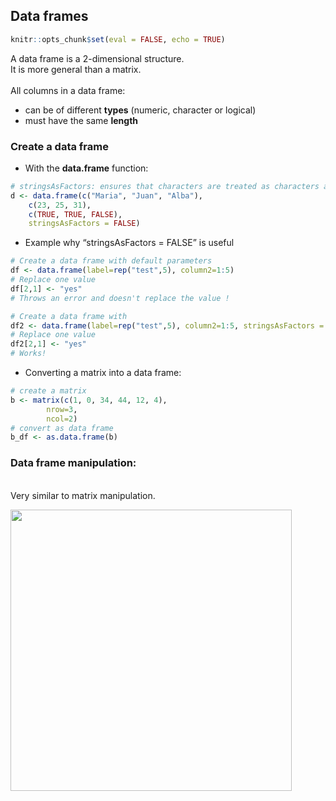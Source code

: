 ## Data frames

```r
knitr::opts_chunk$set(eval = FALSE, echo = TRUE)
```

A data frame is a 2-dimensional structure.
<br> It is more general than a matrix.
<br><br>
All columns in a data frame:
  
* can be of different **types** (numeric, character or logical)
* must have the same **length**

### Create a data frame 

* With the **data.frame** function:

```r
# stringsAsFactors: ensures that characters are treated as characters and not as factors
d <- data.frame(c("Maria", "Juan", "Alba"), 
	c(23, 25, 31),
	c(TRUE, TRUE, FALSE),
	stringsAsFactors = FALSE)
```

* Example why "stringsAsFactors = FALSE" is useful

```r
# Create a data frame with default parameters
df <- data.frame(label=rep("test",5), column2=1:5)
# Replace one value
df[2,1] <- "yes"
# Throws an error and doesn't replace the value !
```

```r
# Create a data frame with 
df2 <- data.frame(label=rep("test",5), column2=1:5, stringsAsFactors = FALSE)
# Replace one value
df2[2,1] <- "yes"
# Works!
```

* Converting a matrix into a data frame:

```r
# create a matrix
b <- matrix(c(1, 0, 34, 44, 12, 4), 
        nrow=3,
        ncol=2)
# convert as data frame
b_df <- as.data.frame(b)
```

### Data frame manipulation:
<br>
Very similar to matrix manipulation.

<img src="images/df_fetch.png" width="450"/>


